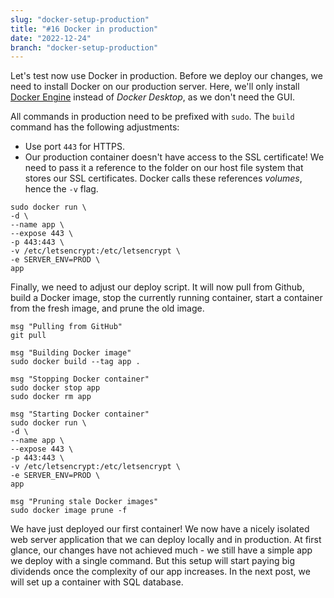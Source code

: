 ```yaml
---
slug: "docker-setup-production"
title: "#16 Docker in production"
date: "2022-12-24"
branch: "docker-setup-production"
---
```

Let's test now use Docker in production. Before we deploy our changes, we need to install Docker on our production server. Here, we'll only install [Docker Engine](https://docs.docker.com/engine/) instead of *Docker Desktop*, as we don't need the GUI.

All commands in production need to be prefixed with ```sudo```. The ```build``` command has the following adjustments:
- Use port ```443``` for HTTPS.
- Our production container doesn't have access to the SSL certificate! We need to pass it a reference to the folder on our host file system that stores our SSL certificates. Docker calls these references *volumes*, hence the ```-v``` flag.

```
sudo docker run \
-d \
--name app \
--expose 443 \
-p 443:443 \
-v /etc/letsencrypt:/etc/letsencrypt \
-e SERVER_ENV=PROD \
app
```

Finally, we need to adjust our deploy script. It will now pull from Github, build a Docker image, stop the currently running container, start a container from the fresh image, and prune the old image.

```
msg "Pulling from GitHub"
git pull

msg "Building Docker image"
sudo docker build --tag app .

msg "Stopping Docker container"
sudo docker stop app
sudo docker rm app

msg "Starting Docker container"
sudo docker run \
-d \
--name app \
--expose 443 \
-p 443:443 \
-v /etc/letsencrypt:/etc/letsencrypt \
-e SERVER_ENV=PROD \
app

msg "Pruning stale Docker images"
sudo docker image prune -f
```

We have just deployed our first container! We now have a nicely isolated web server application that we can deploy locally and in production. At first glance, our changes have not achieved much - we still have a simple app we deploy with a single command. But this setup will start paying big dividends once the complexity of our app increases. In the next post, we will set up a container with SQL database.
